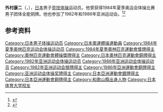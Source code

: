 {{NoteTA|G1=Sports}}
'''外村康二'''（{{jpn|j=外村 康二|hg=そとむら こうじ|rm=Sotomura Kōji}}，{{bd|1958年|1月23日||}}），[[日本|日本]]男子[[竞技体操|竞技体操]]运动员。他曾获得1984年夏季奥运会体操比赛男子团体全能铜牌。他也参加了1982年和1986年亚洲运动会。<ref>{{Cite web|title=Koji SOTOMURA|url=https://www.olympic.org/koji-sotomura|accessdate=2021-03-27|work=International Olympic Committee|archive-date=2017-03-27|archive-url=https://web.archive.org/web/20170327131337/https://www.olympic.org/koji-sotomura|dead-url=no}}</ref><ref>{{cite web|url=https://www.olympedia.org/athletes/30615|title=Koji Sotomura|work=Olympedia|accessdate=2021-03-28|archive-date=2021-06-05|archive-url=https://web.archive.org/web/20210605130913/https://www.olympedia.org/athletes/30615|dead-url=no}}</ref>

== 参考资料 ==
{{reflist}}

{{Authority control}}
{{DEFAULTSORT:Sotomura, Koji}}
[[Category:日本男子体操运动员|Category:日本男子体操运动员]]
[[Category:日本奧運體操運動員|Category:日本奧運體操運動員]]
[[Category:1984年夏季奥林匹克运动会体操运动员|Category:1984年夏季奥林匹克运动会体操运动员]]
[[Category:1984年夏季奧林匹克運動會獎牌得主|Category:1984年夏季奧林匹克運動會獎牌得主]]
[[Category:奧林匹克運動會體操獎牌得主|Category:奧林匹克運動會體操獎牌得主]]
[[Category:日本奧林匹克運動會銅牌得主|Category:日本奧林匹克運動會銅牌得主]]
[[Category:1982年亚洲运动会体操运动员|Category:1982年亚洲运动会体操运动员]]
[[Category:1986年亚洲运动会体操运动员|Category:1986年亚洲运动会体操运动员]]
[[Category:1982年亚洲运动会银牌得主|Category:1982年亚洲运动会银牌得主]]
[[Category:1986年亞洲運動會銅牌得主|Category:1986年亞洲運動會銅牌得主]]
[[Category:亚洲运动会体操奖牌得主|Category:亚洲运动会体操奖牌得主]]
[[Category:日本亞洲運動會銀牌得主|Category:日本亞洲運動會銀牌得主]]
[[Category:日本亞洲運動會銅牌得主|Category:日本亞洲運動會銅牌得主]]
[[Category:和歌山縣出身人物|Category:和歌山縣出身人物]]
[[Category:日本体育大学校友|Category:日本体育大学校友]]
